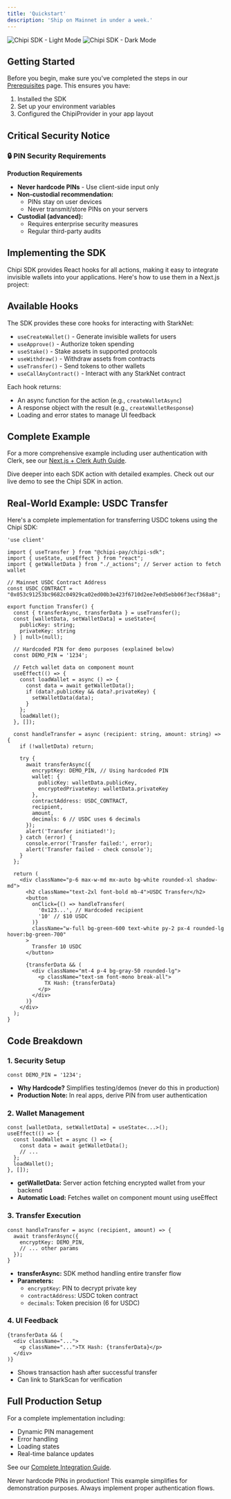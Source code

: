 ```yaml
---
title: 'Quickstart'
description: 'Ship on Mainnet in under a week.'
---
```


<div className="flex justify-center">
  <img
    className="block dark:hidden"
    src="/images/chipi-chunky.png"
    alt="Chipi SDK - Light Mode"
  />
  <img
    className="hidden dark:block"
    src="/images/chipi-chunky.png"
    alt="Chipi SDK - Dark Mode"
  />
</div>

## Getting Started

Before you begin, make sure you've completed the steps in our [Prerequisites](/prerequisites) page. This ensures you have:
1. Installed the SDK
2. Set up your environment variables
3. Configured the ChipiProvider in your app layout

## Critical Security Notice

<Alert type="danger">

### 🔒 PIN Security Requirements

**Production Requirements**  
- **Never hardcode PINs** - Use client-side input only  
- **Non-custodial recommendation:**  
  - PINs stay on user devices  
  - Never transmit/store PINs on your servers  
- **Custodial (advanced):**  
  - Requires enterprise security measures  
  - Regular third-party audits  

</Alert>

## Implementing the SDK

Chipi SDK provides React hooks for all actions, making it easy to integrate invisible wallets into your applications. Here's how to use them in a Next.js project:

## Available Hooks

The SDK provides these core hooks for interacting with StarkNet:

- `useCreateWallet()` - Generate invisible wallets for users
- `useApprove()` - Authorize token spending
- `useStake()` - Stake assets in supported protocols
- `useWithdraw()` - Withdraw assets from contracts
- `useTransfer()` - Send tokens to other wallets
- `useCallAnyContract()` - Interact with any StarkNet contract

Each hook returns:
- An async function for the action (e.g., `createWalletAsync`)
- A response object with the result (e.g., `createWalletResponse`)
- Loading and error states to manage UI feedback

## Complete Example

For a more comprehensive example including user authentication with Clerk, see our [Next.js + Clerk Auth Guide](/guides/nextjs-clerk-auth).

<CardGroup cols={2}>
  <Card
    title="Explore Actions"
    icon="bolt"
    href="/actions/create-wallet"
  >
    Dive deeper into each SDK action with detailed examples.
  </Card>
  <Card
    title="Live Example"
    icon="eye"
    href="https://chipi-sdk-clerk-demo.vercel.app/"
  >
    Check out our live demo to see the Chipi SDK in action.
  </Card>
</CardGroup>

## Real-World Example: USDC Transfer

Here's a complete implementation for transferring USDC tokens using the Chipi SDK:

```tsx
'use client'

import { useTransfer } from "@chipi-pay/chipi-sdk";
import { useState, useEffect } from "react";
import { getWalletData } from "./_actions"; // Server action to fetch wallet

// Mainnet USDC Contract Address
const USDC_CONTRACT = "0x053c91253bc9682c04929ca02ed00b3e423f6710d2ee7e0d5ebb06f3ecf368a8";

export function Transfer() {
  const { transferAsync, transferData } = useTransfer();
  const [walletData, setWalletData] = useState<{ 
    publicKey: string; 
    privateKey: string 
  } | null>(null);

  // Hardcoded PIN for demo purposes (explained below)
  const DEMO_PIN = '1234';

  // Fetch wallet data on component mount
  useEffect(() => {
    const loadWallet = async () => {
      const data = await getWalletData();
      if (data?.publicKey && data?.privateKey) {
        setWalletData(data);
      }
    };
    loadWallet();
  }, []);

  const handleTransfer = async (recipient: string, amount: string) => {
    if (!walletData) return;
    
    try {
      await transferAsync({
        encryptKey: DEMO_PIN, // Using hardcoded PIN
        wallet: {
          publicKey: walletData.publicKey,
          encryptedPrivateKey: walletData.privateKey
        },
        contractAddress: USDC_CONTRACT,
        recipient,
        amount,
        decimals: 6 // USDC uses 6 decimals
      });
      alert('Transfer initiated!');
    } catch (error) {
      console.error('Transfer failed:', error);
      alert('Transfer failed - check console');
    }
  };

  return (
    <div className="p-6 max-w-md mx-auto bg-white rounded-xl shadow-md">
      <h2 className="text-2xl font-bold mb-4">USDC Transfer</h2>
      <button 
        onClick={() => handleTransfer(
          '0x123...', // Hardcoded recipient
          '10' // $10 USDC
        )}
        className="w-full bg-green-600 text-white py-2 px-4 rounded-lg hover:bg-green-700"
      >
        Transfer 10 USDC
      </button>
      
      {transferData && (
        <div className="mt-4 p-4 bg-gray-50 rounded-lg">
          <p className="text-sm font-mono break-all">
            TX Hash: {transferData}
          </p>
        </div>
      )}
    </div>
  );
}
```

## Code Breakdown

### 1. Security Setup
```tsx
const DEMO_PIN = '1234'; 
```
- **Why Hardcode?** Simplifies testing/demos (never do this in production)
- **Production Note:** In real apps, derive PIN from user authentication

### 2. Wallet Management
```tsx
const [walletData, setWalletData] = useState<...>();
useEffect(() => {
  const loadWallet = async () => {
    const data = await getWalletData();
    // ...
  };
  loadWallet();
}, []);
```
- **getWalletData:** Server action fetching encrypted wallet from your backend
- **Automatic Load:** Fetches wallet on component mount using useEffect

### 3. Transfer Execution
```tsx
const handleTransfer = async (recipient, amount) => {
  await transferAsync({
    encryptKey: DEMO_PIN,
    // ... other params
  });
}
```
- **transferAsync:** SDK method handling entire transfer flow
- **Parameters:**
  - `encryptKey`: PIN to decrypt private key
  - `contractAddress`: USDC token contract
  - `decimals`: Token precision (6 for USDC)

### 4. UI Feedback
```tsx
{transferData && (
  <div className="...">
    <p className="...">TX Hash: {transferData}</p>
  </div>
)}
```
- Shows transaction hash after successful transfer
- Can link to StarkScan for verification

## Full Production Setup

For a complete implementation including:
- Dynamic PIN management
- Error handling
- Loading states
- Real-time balance updates

See our [Complete Integration Guide](/guides/full-integration).

<Alert type="warning">
Never hardcode PINs in production! This example simplifies for demonstration purposes. Always implement proper authentication flows.
</Alert> 
